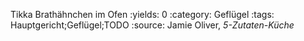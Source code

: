 Tikka Brathähnchen im Ofen 
:yields: 0
:category: Geflügel
:tags: Hauptgericht;Geflügel;TODO
:source: Jamie Oliver, _5-Zutaten-Küche_